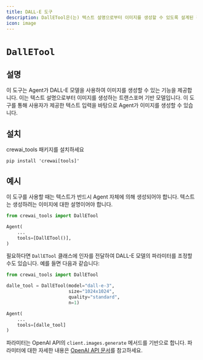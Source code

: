 ```yaml
---
title: DALL-E 도구
description: DallETool은(는) 텍스트 설명으로부터 이미지를 생성할 수 있도록 설계된 강력한 도구입니다.
icon: image
---
```


# `DallETool`

## 설명

이 도구는 Agent가 DALL-E 모델을 사용하여 이미지를 생성할 수 있는 기능을 제공합니다. 이는 텍스트 설명으로부터 이미지를 생성하는 트랜스포머 기반 모델입니다.
이 도구를 통해 사용자가 제공한 텍스트 입력을 바탕으로 Agent가 이미지를 생성할 수 있습니다.

## 설치

crewai_tools 패키지를 설치하세요
```shell
pip install 'crewai[tools]'
```

## 예시

이 도구를 사용할 때는 텍스트가 반드시 Agent 자체에 의해 생성되어야 합니다. 텍스트는 생성하려는 이미지에 대한 설명이어야 합니다.

```python Code
from crewai_tools import DallETool

Agent(
    ...
    tools=[DallETool()],
)
```

필요하다면 `DallETool` 클래스에 인자를 전달하여 DALL-E 모델의 파라미터를 조정할 수도 있습니다. 예를 들면 다음과 같습니다:

```python Code
from crewai_tools import DallETool

dalle_tool = DallETool(model="dall-e-3",
                       size="1024x1024",
                       quality="standard",
                       n=1)

Agent(
    ...
    tools=[dalle_tool]
)
```

파라미터는 OpenAI API의 `client.images.generate` 메서드를 기반으로 합니다. 파라미터에 대한 자세한 내용은 [OpenAI API 문서](https://platform.openai.com/docs/guides/images/introduction?lang=python)를 참고하세요.
